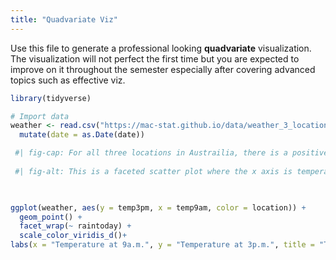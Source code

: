 ```yaml
---
title: "Quadvariate Viz"
---
```


Use this file to generate a professional looking **quadvariate** visualization.  The visualization will not perfect the first time but you are expected to improve on it throughout the semester especially after covering advanced topics such as effective viz.



```r
library(tidyverse)
```


```r
# Import data
weather <- read.csv("https://mac-stat.github.io/data/weather_3_locations.csv") |> 
  mutate(date = as.Date(date))  
```

```r
 #| fig-cap: For all three locations in Austrailia, there is a positive relationship between temperature at 9am and temperature at 3pm. This relationship is steeper on days where it rains. 
 
 #| fig-alt: This is a faceted scatter plot where the x axis is temperature at 9am and the y axis is temperature at 3pm. Each facet represents wheather or not it rained today -- the leftmost facet is for the days it didn't rain, the next facet is for the days it did rain, and the last facet is for days where the rain data is not avaialable. The dots of the scatter plot are color coded by location: Hobart, Uluru, and Wollongong. For all three locations, there is a positive relationship between temperature at 9am and temperature at 3pm. This relationship is steeper on days where it rains. 


  
ggplot(weather, aes(y = temp3pm, x = temp9am, color = location)) + 
  geom_point() +
  facet_wrap(~ raintoday) +
  scale_color_viridis_d()+
labs(x = "Temperature at 9a.m.", y = "Temperature at 3p.m.", title = "Temperature at 3p.m. vs Temperature at 9a.m.", subtitle = "How do daily temperatures vary by location?")
```

